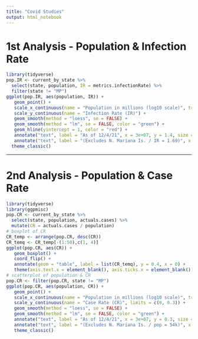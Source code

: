 ```yaml
---
title: "Covid Studies"
output: html_notebook
---
```


# 1st Analysis - Population & Infection Rate
```r
library(tidyverse)
pop.IR <- current_by_state %>%
  select(state, population, IR = metrics.infectionRate) %>%
  filter(state != "MP")
ggplot(pop.IR, aes(population, IR)) +
   geom_point() +
   scale_x_continuous(name = "Population in millions (log10 scale)", trans = "log10", breaks = c(1e+06, 3e+06, 1e+07, 3e+07), labels = c("1", "3", "10", "30")) +
   scale_y_continuous(name = "Infection Rate (IR)") +
   geom_smooth(method = "loess", se = FALSE) +
   geom_smooth(method = "lm", se = FALSE, color = "green") +
   geom_hline(yintercept = 1, color = "red") +
   annotate("text", label = "As of 12/4/21", x = 3e+07, y = 1.4, size = 4, color = "grey60") +
   annotate("text", label = "(Excludes N. Mariana Is. / IR = 1.69)", x = 2e+07, y = 0.75, size = 3, color = "grey60") +
  theme_classic()
```

---  
  
# 2nd Analysis - Population & Case Rate
```r
library(tidyverse)
library(ggpmisc)
pop.CR <- current_by_state %>%
  select(state, population, actuals.cases) %>%
  mutate(CR = actuals.cases / population)
# boxplot of CR
CR_temp <- arrange(pop.CR, desc(CR))
CR_temq <- CR_temp[-(1:50),c(1, 4)]
ggplot(pop.CR, aes(CR)) +
   geom_boxplot() +
   coord_flip() + 
   annotate(geom = "table", label = list(CR_temq), y = 0.4, x = 0) +
   theme(axis.text.x = element_blank(), axis.ticks.x = element_blank()) 
# scatterplot of population & CR
pop.CR <- filter(pop.CR, state != "MP")
ggplot(pop.CR, aes(population, CR)) +
   geom_point() +
   scale_x_continuous(name = "Population in millions (log10 scale)", trans = "log10", breaks = c(1e+06, 3e+06, 1e+07, 3e+07), labels = c("1", "3", "10", "30")) +
   scale_y_continuous(name = "Case Rate (CR)", limits = c(0, 0.3)) +
   geom_smooth(method = "loess", se = FALSE) +
   geom_smooth(method = "lm", se = FALSE, color = "green") +
   annotate("text", label = "As of 12/4/21", x = 3e+07, y = 0.3, size = 4, color = "grey60") +
   annotate("text", label = "(Excludes N. Mariana Is. / pop = 54k)", x = 2e+07, y = 0, size = 3, color = "grey60") +
   theme_classic()
```
